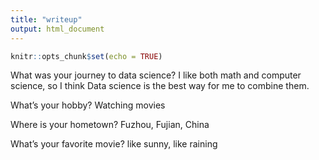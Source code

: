 ```yaml
---
title: "writeup"
output: html_document
---
```


```r
knitr::opts_chunk$set(echo = TRUE)
```

What was your journey to data science?
I like both math and computer science, so I think Data science is the best way for me to combine them.

What's your hobby?
Watching movies

Where is your hometown?
Fuzhou, Fujian, China

What's your favorite movie?
like sunny, like raining

